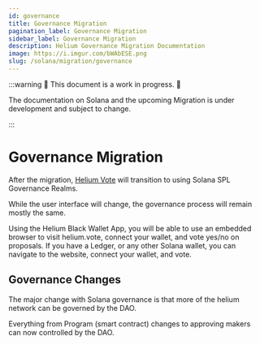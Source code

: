 ```yaml
---
id: governance
title: Governance Migration
pagination_label: Governance Migration
sidebar_label: Governance Migration
description: Helium Governance Migration Documentation
image: https://i.imgur.com/bWAbESE.png
slug: /solana/migration/governance
---
```



:::warning 🚧 This document is a work in progress. 🚧

The documentation on Solana and the upcoming Migration is under development and subject to change.

:::

# Governance Migration

After the migration, [Helium Vote](https://helium.vote) will transition to using Solana SPL
Governance Realms.

While the user interface will change, the governance process will remain mostly the same.

Using the Helium Black Wallet App, you will be able to use an embedded browser to visit helium.vote,
connect your wallet, and vote yes/no on proposals. If you have a Ledger, or any other Solana wallet,
you can navigate to the website, connect your wallet, and vote.

## Governance Changes

The major change with Solana governance is that more of the helium network can be governed by the
DAO.

Everything from Program (smart contract) changes to approving makers can now controlled by the DAO.
